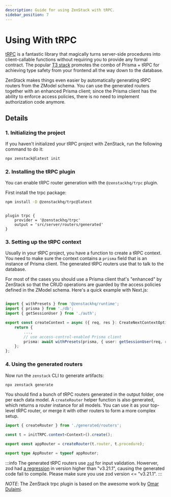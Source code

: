```yaml
---
description: Guide for using ZenStack with tRPC.
sidebar_position: 7
---
```



# Using With tRPC

[tRPC](https://trpc.io) is a fantastic library that magically turns server-side procedures into client-callable functions without requiring you to provide any formal contract. The popular [T3 stack](https://create.t3.gg/) promotes the combo of Prisma + tRPC for achieving type safety from your frontend all the way down to the database.

ZenStack makes things even easier by automatically generating tRPC routers from the ZModel schema. You can use the generated routers together with an enhanced Prisma client; since the Prisma client has the ability to enforce access policies, there is no need to implement authorization code anymore.

## Details

### 1. Initializing the project

If you haven't initialized your tRPC project with ZenStack, run the following command to do it:

```bash
npx zenstack@latest init
```

<InitTips />

### 2. Installing the tRPC plugin

You can enable tRPC router generation with the `@zenstackhq/trpc` plugin.

First install the trpc package:

```bash
npm install -D @zenstackhq/trpc@latest
```

```prisma title='/schema.zmodel'

plugin trpc {
    provider = '@zenstackhq/trpc'
    output = 'src/server/routers/generated'
}

```

### 3. Setting up the tRPC context

Usually in your tRPC project, you have a function to create a tRPC context. You need to make sure the context contains a `prisma` field that is an instance of Prisma client. The generated tRPC routers use that to talk to the database.

For most of the cases you should use a Prisma client that's "enhanced" by ZenStack so that the CRUD operations are guarded by the access policies defined in the ZModel schema. Here's a quick example with Next.js:

```ts title='/src/server/context.ts'

import { withPresets } from '@zenstackhq/runtime';
import { prisma } from './db';
import { getSessionUser } from './auth';

export const createContext = async ({ req, res }: CreateNextContextOptions) => {
    return {
        ...,
        // use access-control-enabled Prisma client
        prisma: await withPresets(prisma, { user: getSessionUser(req, res) }),
    };
};
```

### 4. Using the generated routers

Now run the `zenstack` CLI to generate artifacts:

```bash
npx zenstack generate
```

You should find a bunch of tRPC routers generated in the output folder, one per each data model. A `createRouter` helper function is also generated, which returns a router instance for all models. You can use it as your top-level tRPC router, or merge it with other routers to form a more complex setup.

```ts title='/src/server/routers/_app.ts'
import { createRouter } from './generated/routers';

const t = initTRPC.context<Context>().create();

export const appRouter = createRouter(t.router, t.procedure);

export type AppRouter = typeof appRouter;
```

:::info
The generated tRPC routers use [`zod`](https://github.com/colinhacks/zod) for input validation. Howerver, zod had [a regression](https://github.com/colinhacks/zod/issues/2184) in version higher than "v3.21.1", causing the generated code fail to compile. Please make sure you use zod version <= "v3.21.1".
:::

_NOTE_: The ZenStack trpc plugin is based on the awesome work by [Omar Dulaimi](https://github.com/omar-dulaimi/prisma-trpc-generator).
